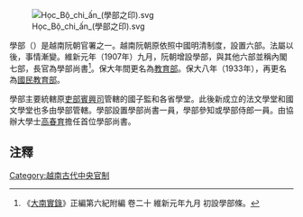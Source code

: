 [[File:Học_Bộ_chi_ấn_(學部之印).svg|thumb]] 

學部（{{vie|v='''Bộ Học'''|hn=部學}}）是越南阮朝官署之一。越南阮朝原依照中國明清制度，設置六部。法屬以後，事情漸變。維新元年（1907年）九月，阮朝增設學部，與其他六部並稱內閣七部，長官為學部尚書<ref>《[[大南實錄|大南實錄]]》正編第六紀附編 卷二十 維新元年九月 初設學部條。</ref>。保大年間更名為[[越南教育部|教育部]]。保大八年（1933年），再更名為[[國民教育部|國民教育部]]。

學部主要統轄原[[吏部|吏部]][[賓興司|賓興司]]管轄的國子監和各省學堂。此後新成立的法文學堂和國文學堂也多由學部管轄。學部設置學部尚書一員，學部參知或學部侍郎一員。由協辦大學士[[高春育|高春育]]擔任首位學部尚書。

==注釋==
{{reflist}}

[[Category:越南古代中央官制|Category:越南古代中央官制]]